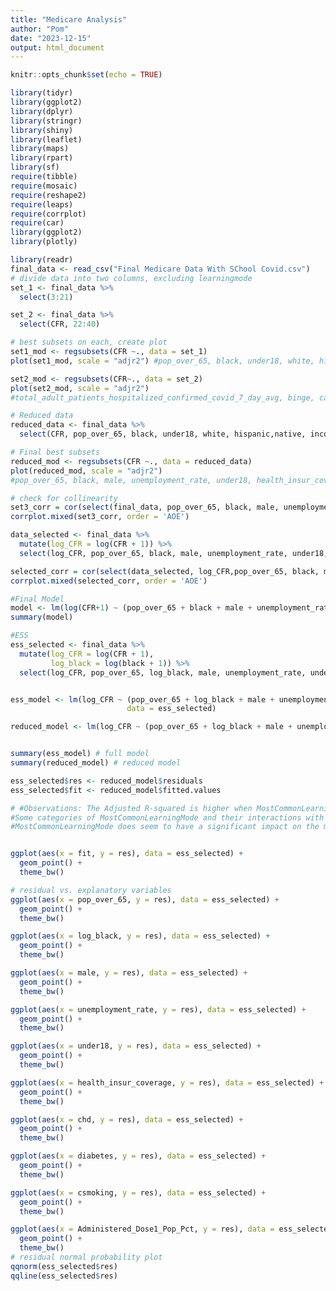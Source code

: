```yaml
---
title: "Medicare Analysis"
author: "Pom"
date: "2023-12-15"
output: html_document
---
```


```r
knitr::opts_chunk$set(echo = TRUE)
```
```r
library(tidyr)
library(ggplot2)
library(dplyr)
library(stringr)
library(shiny)
library(leaflet)
library(maps)
library(rpart)
library(sf)
require(tibble)
require(mosaic)
require(reshape2)
require(leaps)
require(corrplot)
require(car)
library(ggplot2)
library(plotly)
```
```r
library(readr)
final_data <- read_csv("Final Medicare Data With SChool Covid.csv")
# divide data into two columns, excluding learningmode 
set_1 <- final_data %>%
  select(3:21)

set_2 <- final_data %>% 
  select(CFR, 22:40)

# best subsets on each, create plot
set1_mod <- regsubsets(CFR ~., data = set_1)
plot(set1_mod, scale = "adjr2") #pop_over_65, black, under18, white, hispanic,native, income_below_poverty, male, unemployment_rate, edu_health_social_industry, health_insur_coverage
```
```r

set2_mod <- regsubsets(CFR~., data = set_2)
plot(set2_mod, scale = "adjr2") 
#total_adult_patients_hospitalized_confirmed_covid_7_day_avg, binge, casthma, chd, csmoking, diabetes, sleep,  staffed_adult_icu_bed_occupancy_7_day_avg, Administered_Dose1_Pop_Pct
```

```r
# Reduced data
reduced_data <- final_data %>%
  select(CFR, pop_over_65, black, under18, white, hispanic,native, income_below_poverty, male, unemployment_rate, edu_health_social_industry, health_insur_coverage, total_adult_patients_hospitalized_confirmed_covid_7_day_avg, binge, casthma, chd, csmoking, diabetes, sleep,  staffed_adult_icu_bed_occupancy_7_day_avg, Administered_Dose1_Pop_Pct)

# Final best subsets  
reduced_mod <- regsubsets(CFR ~., data = reduced_data)
plot(reduced_mod, scale = "adjr2")
#pop_over_65, black, male, unemployment_rate, under18, health_insur_coverage, chd, csmoking, diabetes, Administered_Dose1_Pop_Pct
```
```r
# check for collinearity
set3_corr = cor(select(final_data, pop_over_65, black, male, unemployment_rate, under18, health_insur_coverage, chd, csmoking, diabetes, Administered_Dose1_Pop_Pct))
corrplot.mixed(set3_corr, order = 'AOE') 

data_selected <- final_data %>%
  mutate(log_CFR = log(CFR + 1)) %>%
  select(log_CFR, pop_over_65, black, male, unemployment_rate, under18, health_insur_coverage, chd, csmoking, diabetes, Administered_Dose1_Pop_Pct)

selected_corr = cor(select(data_selected, log_CFR,pop_over_65, black, male, unemployment_rate, under18, health_insur_coverage, chd, csmoking, diabetes, Administered_Dose1_Pop_Pct))
corrplot.mixed(selected_corr, order = 'AOE') 

#Final Model
model <- lm(log(CFR+1) ~ (pop_over_65 + black + male + unemployment_rate + under18 + health_insur_coverage + chd + csmoking + diabetes + Administered_Dose1_Pop_Pct)^2, data = final_data)
summary(model)

#ESS
ess_selected <- final_data %>%
  mutate(log_CFR = log(CFR + 1),
         log_black = log(black + 1)) %>%
  select(log_CFR, pop_over_65, log_black, male, unemployment_rate, under18, health_insur_coverage, chd, csmoking, diabetes, Administered_Dose1_Pop_Pct, MostCommonLearningMode)


ess_model <- lm(log_CFR ~ (pop_over_65 + log_black + male + unemployment_rate + under18 + health_insur_coverage + chd + csmoking + diabetes + Administered_Dose1_Pop_Pct + MostCommonLearningMode)^2, 
                          data = ess_selected)

reduced_model <- lm(log_CFR ~ (pop_over_65 + log_black + male + unemployment_rate + under18 + health_insur_coverage + chd + csmoking + diabetes + Administered_Dose1_Pop_Pct)^2, data = ess_selected)


summary(ess_model) # full model
summary(reduced_model) # reduced model

ess_selected$res <- reduced_model$residuals
ess_selected$fit <- reduced_model$fitted.values

# #Observations: The Adjusted R-squared is higher when MostCommonLearningMode is included in the model (0.5328 vs. 0.5152). This suggests that the inclusion of MostCommonLearningMode provides a slightly better fit of the model to the data, explaining a bit more variance in the dependent variable.
#Some categories of MostCommonLearningMode and their interactions with other variables do show statistical significance, which suggests that MostCommonLearningMode could have a meaningful impact in certain contexts or when interacting with other variables.
#MostCommonLearningMode does seem to have a significant impact on the model to some extent. Its inclusion improves the model fit marginally and some of its categories or interactions with other variables are statistically significant. 


ggplot(aes(x = fit, y = res), data = ess_selected) +
  geom_point() + 
  theme_bw()

# residual vs. explanatory variables
ggplot(aes(x = pop_over_65, y = res), data = ess_selected) +
  geom_point() + 
  theme_bw()

ggplot(aes(x = log_black, y = res), data = ess_selected) +
  geom_point() + 
  theme_bw()

ggplot(aes(x = male, y = res), data = ess_selected) +
  geom_point() + 
  theme_bw()

ggplot(aes(x = unemployment_rate, y = res), data = ess_selected) +
  geom_point() + 
  theme_bw()

ggplot(aes(x = under18, y = res), data = ess_selected) +
  geom_point() + 
  theme_bw()

ggplot(aes(x = health_insur_coverage, y = res), data = ess_selected) +
  geom_point() + 
  theme_bw()

ggplot(aes(x = chd, y = res), data = ess_selected) +
  geom_point() + 
  theme_bw()

ggplot(aes(x = diabetes, y = res), data = ess_selected) +
  geom_point() + 
  theme_bw()

ggplot(aes(x = csmoking, y = res), data = ess_selected) +
  geom_point() + 
  theme_bw()

ggplot(aes(x = Administered_Dose1_Pop_Pct, y = res), data = ess_selected) +
  geom_point() + 
  theme_bw()
# residual normal probability plot
qqnorm(ess_selected$res)
qqline(ess_selected$res)
```
